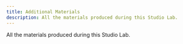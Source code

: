 ```yaml
---
title: Additional Materials
description: All the materials produced during this Studio Lab.
---
```


All the materials produced during this Studio Lab.


<LinkCard
  title="OneDrive Folder"
  description="This is the cloud folder with every final material"
  href="/guides/customization/"
/>

<CardGrid>
  <LinkCard
    title="Concept Poster"
    href="/docs/Flocky_solution_poster_compressed.pdf"
  />
  <LinkCard title="VIVA Presentation" href="/guides/components/" />
  <LinkCard title="Figma Presentation" href="/guides/components/" />
  <LinkCard title="Final Product Specs" href="/guides/components/" />
  <LinkCard
    title="Flocky GitHub"
    href="https://github.com/GianlucaZoni/Flocky"
  />
</CardGrid>
